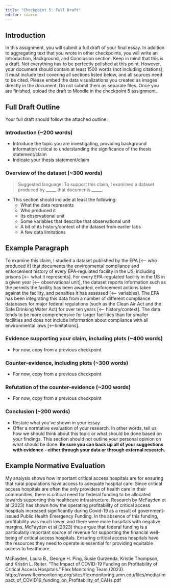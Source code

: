 ```yaml
---
title: "Checkpoint 5: Full Draft"
editor: source
---
```


## Introduction

In this assignment, you will submit a full draft of your final essay. In addition to aggregating text that you wrote in other checkpoints, you will write an Introduction, Background, and Conclusion section. Keep in mind that this is a draft. Not everything has to be perfectly polished at this point. However, your document should contain at least 1500 words (not including citations); it must include text covering all sections listed below, and all sources need to be cited. Please embed the data visualizations you created as images directly in the document. Do not submit them as separate files. Once you are finished, upload the draft to Moodle in the checkpoint 5 assignment.

## Full Draft Outline

Your full draft should follow the attached outline:

### Introduction (\~200 words)

-   Introduce the topic you are investigating, providing background information critical to understanding the significance of the thesis statement/claim
-   Indicate your thesis statement/claim

### Overview of the dataset (\~300 words)

> Suggested language: To support this claim, I examined a dataset produced by \_\_\_\_\_ that documents \_\_\_\_\_.

-   This section should include at least the following:
    -   What the data represents
    -   Who produced it
    -   Its observational unit
    -   Some variables that describe that observational unit
    -   A bit of its history/context of the dataset from earlier labs
    -   A few data limitations

::: callout-note
## Example Paragraph

To examine this claim, I studied a dataset published by the EPA \[\<\-- who produced it\] that documents the environmental compliance and enforcement history of every EPA-regulated facility in the US, including prisons \[\<\-- what it represents\]. For every EPA-regulated facility in the US in a given year \[\<\-- observational unit\], the dataset reports information such as the permits the facility has been awarded, enforcement actions taken against the facility, and penalties it has assessed \[\<\-- variables\]. The EPA has been integrating this data from a number of different compliance databases for major federal regulations (such as the Clean Air Act and the Safe Drinking Water Act) for over ten years \[\<\-- history/context\]. The data tends to be more comprehensive for larger facilities than for smaller facilities and does not include information about compliance with all environmental laws \[\<\--limitations\].
:::

### Evidence supporting your claim, including plots (\~400 words)

-   For now, copy from a previous checkpoint

### Counter-evidence, including plots (\~300 words)

-   For now, copy from a previous checkpoint

### Refutation of the counter-evidence (\~200 words)

-   For now, copy from a previous checkpoint

### Conclusion (\~200 words)

-   Restate what you've shown in your essay
-   Offer a normative evaluation of your research. In other words, tell us how we should think about this topic or what should be done based on your findings. This section should not outline your personal opinion on what should be done. **Be sure you can back up all of your suggestions with evidence - either through your data or through external research.**

::: callout-note
## Example Normative Evaluation
My analysis shows how important critical access hospitals are for ensuring that rural populations have access to adequate hospital care. Since critical access hospitals are often the only providers of health care in their communities, there is critical need for federal funding to be allocated towards supporting this healthcare infrastructure. Research by McFayden et al (2023) has shown how the operating profitability of critical access hospitals increased significantly during Covid-19 as a result of government-issued Public Health Emergency Funding. In the absence of this funding, profitability was much lower, and there were more hospitals with negative margins. McFayden et al (2023) thus argue that federal funding is a particularly important source of revenue for supporting the financial well-being of critical access hospitals. Ensuring critical access hospitals have the resources they need to operate is essential for providing equitable access to healthcare.

McFayden, Laura B., George H. Ping, Susie Gurzenda, Kristie Thompson, and Kristin L. Reiter. "The Impact of COVID-19 Funding on Profitability of Critical Access Hospitals." Flex Monitoring Team (2023). https://www.flexmonitoring.org/sites/flexmonitoring.umn.edu/files/media/Impact_of_COVID19_funding_on_Profitability_of_CAHs.pdf
:::

